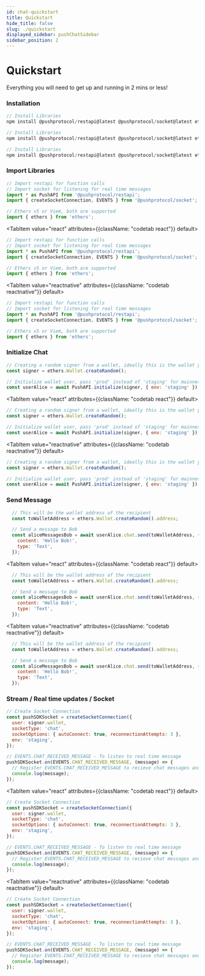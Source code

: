 ```yaml
---
id: chat-quickstart
title: Quickstart
hide_title: false
slug: ./quickstart
displayed_sidebar: pushChatSidebar
sidebar_position: 2
---
```


# Quickstart

Everything you will need to get up and running in 2 mins or less!

<head>
  <title>Push Chat Quickstart | Push Documentation</title>
</head>


### Installation

<Tabs className="codetabs" groupId="code-examples">
  <TabItem value="js" attributes={{className: "codetab js"}} default>
    

  ```js
  // Install Libraries
  npm install @pushprotocol/restapi@latest @pushprotocol/socket@latest ethers@^5.6
  ```

  </TabItem>
  <TabItem value="react" attributes={{className: "codetab react"}} default>
    

  ```js
  // Install Libraries
  npm install @pushprotocol/restapi@latest @pushprotocol/socket@latest ethers@^5.6
  ```

  </TabItem>
  <TabItem value="reactnative" attributes={{className: "codetab reactnative"}} default>
    

  ```js
  // Install Libraries
  npm install @pushprotocol/restapi@latest @pushprotocol/socket@latest ethers@^5.6
  ```

  </TabItem>
</Tabs>


### Import Libraries

<Tabs className="codetabs" groupId="code-examples">
  <TabItem value="js" attributes={{className: "codetab js"}} default>
    

  ```js
  // Import restapi for function calls  
  // Import socket for listening for real time messages
  import * as PushAPI from '@pushprotocol/restapi';
  import { createSocketConnection, EVENTS } from '@pushprotocol/socket';

  // Ethers v5 or Viem, both are supported
  import { ethers } from 'ethers';
  ```

  </TabItem>

  <TabItem value="react" attributes={{className: "codetab react"}} default>
    

  ```js
  // Import restapi for function calls  
  // Import socket for listening for real time messages
  import * as PushAPI from '@pushprotocol/restapi';
  import { createSocketConnection, EVENTS } from '@pushprotocol/socket';

  // Ethers v5 or Viem, both are supported
  import { ethers } from 'ethers';
  ```

  </TabItem>

  <TabItem value="reactnative" attributes={{className: "codetab reactnative"}} default>
    

  ```js
  // Import restapi for function calls  
  // Import socket for listening for real time messages
  import * as PushAPI from '@pushprotocol/restapi';
  import { createSocketConnection, EVENTS } from '@pushprotocol/socket';

  // Ethers v5 or Viem, both are supported
  import { ethers } from 'ethers';
  ```

  </TabItem>
</Tabs>

### Initialize Chat

<Tabs className="codetabs" groupId="code-examples">
  <TabItem value="js" attributes={{className: "codetab js"}} default>
    

  ```js
  // Creating a random signer from a wallet, ideally this is the wallet you will connect
  const signer = ethers.Wallet.createRandom();

  // Initialize wallet user, pass 'prod' instead of 'staging' for mainnet apps
  const userAlice = await PushAPI.initialize(signer, { env: 'staging' });
  ```

  </TabItem>

  <TabItem value="react" attributes={{className: "codetab react"}} default>
    

  ```js
  // Creating a random signer from a wallet, ideally this is the wallet you will connect
  const signer = ethers.Wallet.createRandom();

  // Initialize wallet user, pass 'prod' instead of 'staging' for mainnet apps
  const userAlice = await PushAPI.initialize(signer, { env: 'staging' });
  ```

  </TabItem>

  <TabItem value="reactnative" attributes={{className: "codetab reactnative"}} default>
    

  ```js
  // Creating a random signer from a wallet, ideally this is the wallet you will connect
  const signer = ethers.Wallet.createRandom();

  // Initialize wallet user, pass 'prod' instead of 'staging' for mainnet apps
  const userAlice = await PushAPI.initialize(signer, { env: 'staging' });
  ```

  </TabItem>
</Tabs>

### Send Message

<Tabs className="codetabs" groupId="code-examples">
  <TabItem value="js" attributes={{className: "codetab js"}} default>
    

  ```js
    // This will be the wallet address of the recipient 
    const toWalletAddress = ethers.Wallet.createRandom().address;

    // Send a message to Bob
    const aliceMessagesBob = await userAlice.chat.send(toWalletAddress, {
      content: 'Hello Bob!',
      type: 'Text',
    });
  ```

  </TabItem>

  <TabItem value="react" attributes={{className: "codetab react"}} default>
    

  ```js
    // This will be the wallet address of the recipient 
    const toWalletAddress = ethers.Wallet.createRandom().address;

    // Send a message to Bob
    const aliceMessagesBob = await userAlice.chat.send(toWalletAddress, {
      content: 'Hello Bob!',
      type: 'Text',
    });
  ```

  </TabItem>

  <TabItem value="reactnative" attributes={{className: "codetab reactnative"}} default>
    

  ```js
    // This will be the wallet address of the recipient 
    const toWalletAddress = ethers.Wallet.createRandom().address;

    // Send a message to Bob
    const aliceMessagesBob = await userAlice.chat.send(toWalletAddress, {
      content: 'Hello Bob!',
      type: 'Text',
    });
  ```

  </TabItem>
</Tabs>

### Stream / Real time updates / Socket

<Tabs className="codetabs" groupId="code-examples">
  <TabItem value="js" attributes={{className: "codetab js"}} default>
    

  ```js
  // Create Socket Connection
  const pushSDKSocket = createSocketConnection({
    user: signer.wallet,
    socketType: 'chat',
    socketOptions: { autoConnect: true, reconnectionAttempts: 3 },
    env: 'staging',
  });

  // EVENTS.CHAT_RECEIVED_MESSAGE - To listen to real time message
  pushSDKSocket.on(EVENTS.CHAT_RECEIVED_MESSAGE, (message) => {
    // Register EVENTS.CHAT_RECEIVED_MESSAGE to recieve chat messages and new requests
    console.log(message);
  });
  ```

  </TabItem>

  <TabItem value="react" attributes={{className: "codetab react"}} default>
    

  ```js
  // Create Socket Connection
  const pushSDKSocket = createSocketConnection({
    user: signer.wallet,
    socketType: 'chat',
    socketOptions: { autoConnect: true, reconnectionAttempts: 3 },
    env: 'staging',
  });

  // EVENTS.CHAT_RECEIVED_MESSAGE - To listen to real time message
  pushSDKSocket.on(EVENTS.CHAT_RECEIVED_MESSAGE, (message) => {
    // Register EVENTS.CHAT_RECEIVED_MESSAGE to recieve chat messages and new requests
    console.log(message);
  });
  ```

  </TabItem>

  
  <TabItem value="reactnative" attributes={{className: "codetab reactnative"}} default>
    

  ```js
  // Create Socket Connection
  const pushSDKSocket = createSocketConnection({
    user: signer.wallet,
    socketType: 'chat',
    socketOptions: { autoConnect: true, reconnectionAttempts: 3 },
    env: 'staging',
  });

  // EVENTS.CHAT_RECEIVED_MESSAGE - To listen to real time message
  pushSDKSocket.on(EVENTS.CHAT_RECEIVED_MESSAGE, (message) => {
    // Register EVENTS.CHAT_RECEIVED_MESSAGE to recieve chat messages and new requests
    console.log(message);
  });
  ```

  </TabItem>
</Tabs>